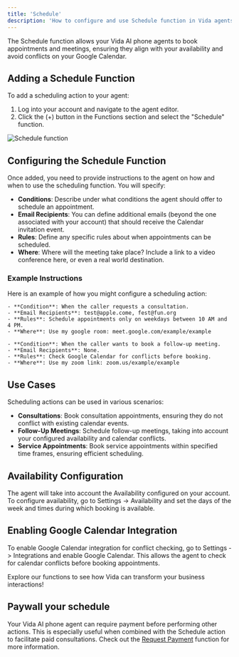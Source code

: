 ```yaml
---
title: 'Schedule'
description: 'How to configure and use Schedule function in Vida agents.'
---
```


The Schedule function allows your Vida AI phone agents to book appointments and meetings, ensuring they align with your availability and avoid conflicts on your Google Calendar.

## Adding a Schedule Function

To add a scheduling action to your agent:
1. Log into your account and navigate to the agent editor.
2. Click the (+) button in the Functions section and select the "Schedule" function.

![Schedule function](https://vidapublic.s3.us-east-2.amazonaws.com/vida-edit-agent-functions-schedule.png "Schedule function")

## Configuring the Schedule Function

Once added, you need to provide instructions to the agent on how and when to use the scheduling function. You will specify:
- **Conditions**: Describe under what conditions the agent should offer to schedule an appointment.
- **Email Recipients**: You can define additional emails (beyond the one associated with your account) that should receive the Calendar invitation event.
- **Rules**: Define any specific rules about when appointments can be scheduled. 
- **Where**: Where will the meeting take place? Include a link to a video conference here, or even a real world destination.

### Example Instructions

Here is an example of how you might configure a scheduling action:

```plaintext
- **Condition**: When the caller requests a consultation.
- **Email Recipients**: test@apple.come, fest@fun.org
- **Rules**: Schedule appointments only on weekdays between 10 AM and 4 PM.
- **Where**: Use my google room: meet.google.com/example/example

- **Condition**: When the caller wants to book a follow-up meeting.
- **Email Recipients**: None.
- **Rules**: Check Google Calendar for conflicts before booking.
- **Where**: Use my zoom link: zoom.us/example/example
```

## Use Cases

Scheduling actions can be used in various scenarios:
- **Consultations**: Book consultation appointments, ensuring they do not conflict with existing calendar events.
- **Follow-Up Meetings**: Schedule follow-up meetings, taking into account your configured availability and calendar conflicts.
- **Service Appointments**: Book service appointments within specified time frames, ensuring efficient scheduling.

## Availability Configuration

The agent will take into account the Availability configured on your account. To configure availability, go to Settings -> Availability and set the days of the week and times during which booking is available.

## Enabling Google Calendar Integration

To enable Google Calendar integration for conflict checking, go to Settings -> Integrations and enable Google Calendar. This allows the agent to check for calendar conflicts before booking appointments.

Explore our functions to see how Vida can transform your business interactions!

## Paywall your schedule

Your Vida AI phone agent can require payment before performing other actions. This is especially useful when combined with the Schedule action to facilitate paid consultations. Check out the [Request Payment](/functions/payments) function for more information.
